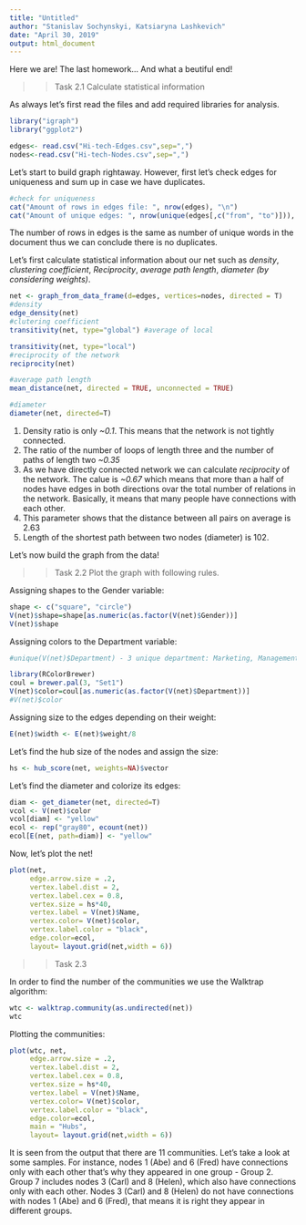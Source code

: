 ```yaml
---
title: "Untitled"
author: "Stanislav Sochynskyi, Katsiaryna Lashkevich"
date: "April 30, 2019"
output: html_document
---
```


Here we are! The last homework... 
And what a beutiful end!

>>Task 2.1  Calculate statistical information

As always let's first read the files and add required libraries for analysis.
```r
library("igraph")
library("ggplot2")

edges<- read.csv("Hi-tech-Edges.csv",sep=",")
nodes<-read.csv("Hi-tech-Nodes.csv",sep=",")
```

Let's start to build graph rightaway. However, first let's check edges for uniqueness and sum up in case we have duplicates.

```r
#check for uniqueness
cat("Amount of rows in edges file: ", nrow(edges), "\n")
cat("Amount of unique edges: ", nrow(unique(edges[,c("from", "to")])), "\n")
```
The number of rows in edges is the same as number of unique words in the document thus we can conclude there is no duplicates.

Let's first calculate statistical information about our net such as _density_, _clustering coefficient_, _Reciprocity_, _average path length_, _diameter (by considering weights)_.

```r
net <- graph_from_data_frame(d=edges, vertices=nodes, directed = T)
#density
edge_density(net)
#clutering coefficient
transitivity(net, type="global") #average of local

transitivity(net, type="local")
#reciprocity of the network
reciprocity(net)

#average path length
mean_distance(net, directed = TRUE, unconnected = TRUE)

#diameter
diameter(net, directed=T)
```
1. Density ratio is only *~0.1*. This means that the network is not tightly connected.
2. The ratio of the number of loops of length three and the number of paths of length two *~0.35*
3. As we have directly connected network we can calculate *reciprocity* of the network. The calue is *~0.67* which means that more than a half of nodes have edges in both directions ovar the total number of relations in the network. Basically, it means that many people have connections with each other.
4. This parameter shows that the distance between all pairs on average is 2.63 
5. Length of the shortest path between two nodes (diameter) is 102.

Let's now build the graph from the data!

>>Task 2.2  Plot the graph with following rules.

Assigning shapes to the Gender variable:
```r
shape <- c("square", "circle")
V(net)$shape=shape[as.numeric(as.factor(V(net)$Gender))]
V(net)$shape
```
Assigning colors to the Department variable:
```r
#unique(V(net)$Department) - 3 unique department: Marketing, Management, Development

library(RColorBrewer)
coul = brewer.pal(3, "Set1") 
V(net)$color=coul[as.numeric(as.factor(V(net)$Department))]
#V(net)$color
```
Assigning size to the edges depending on their weight:
```r
E(net)$width <- E(net)$weight/8
```
Let's find the hub size of the nodes and assign the size:
```r
hs <- hub_score(net, weights=NA)$vector
```
Let's find the diameter and colorize its edges:
```r
diam <- get_diameter(net, directed=T)
vcol <- V(net)$color
vcol[diam] <- "yellow"
ecol <- rep("gray80", ecount(net))
ecol[E(net, path=diam)] <- "yellow"
```
Now, let's plot the net!
```r
plot(net, 
     edge.arrow.size = .2, 
     vertex.label.dist = 2, 
     vertex.label.cex = 0.8,
     vertex.size = hs*40,
     vertex.label = V(net)$Name,
     vertex.color= V(net)$color,
     vertex.label.color = "black",
     edge.color=ecol,
     layout= layout.grid(net,width = 6))
```

>> Task 2.3 

In order to find the number of the communities we use the Walktrap algorithm:
```r
wtc <- walktrap.community(as.undirected(net))
wtc
```

Plotting the communities:
```r
plot(wtc, net, 
     edge.arrow.size = .2, 
     vertex.label.dist = 2, 
     vertex.label.cex = 0.8,
     vertex.size = hs*40,
     vertex.label = V(net)$Name,
     vertex.color= V(net)$color,
     vertex.label.color = "black",
     edge.color=ecol,
     main = "Hubs",
     layout= layout.grid(net,width = 6))
```

It is seen from the output that there are 11 communities. 
Let's take a look at some samples. For instance, nodes 1 (Abe) and 6 (Fred) have connections only with each other that's why they appeared in one group - Group 2. Group 7 includes nodes 3 (Carl) and 8 (Helen), which also have connections only with each other. Nodes 3 (Carl) and 8 (Helen) do not have connections with nodes 1 (Abe) and 6 (Fred), that means it is right they appear in different groups.